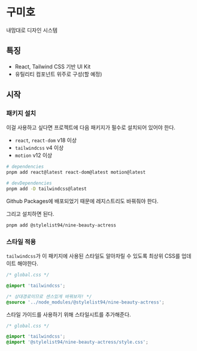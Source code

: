 
<Meta title="Introduce" />

# 구미호

내맘대로 디자인 시스템

## 특징

- React, Tailwind CSS 기반 UI Kit
- 유틸리티 컴포넌트 위주로 구성(할 예정)

## 시작

### 패키지 설치

이걸 사용하고 싶다면 프로젝트에 다음 패키지가 필수로 설치되어 있어야 한다.

- `react`, `react-dom` v18 이상
- `tailwindcss` v4 이상
- `motion` v12 이상

```bash
# dependencies
pnpm add react@latest react-dom@latest motion@latest

# devDependencies
pnpm add -D tailwindcss@latest
```

Github Packages에 배포되었기 때문에 레지스트리도 바꿔줘야 한다.

그리고 설치하면 된다.

```bash
pnpm add @stylelist94/nine-beauty-actress
```

### 스타일 적용

`tailwindcss`가 이 패키지에 사용된 스타일도 알아차릴 수 있도록 최상위 CSS를 업데이트 해야한다.

```css
/* global.css */

@import 'tailwindcss';

/* 상대경로이므로 센스있게 바꿔보자! */
@source '../node_modules/@stylelist94/nine-beauty-actress';
```

스타일 가이드를 사용하기 위해 스타일시트를 추가해준다.

```css
/* global.css */

@import 'tailwindcss';
@import '@stylelist94/nine-beauty-actress/style.css';
```
